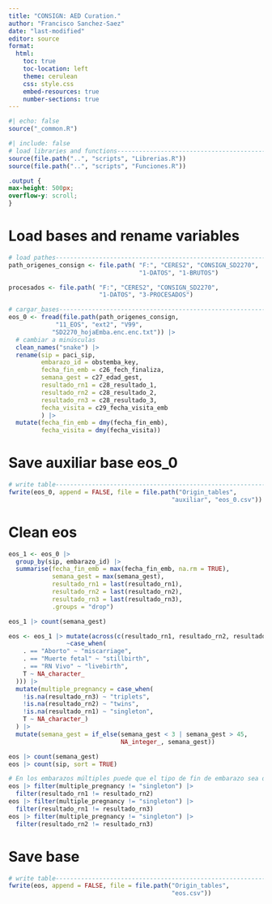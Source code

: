```yaml
---
title: "CONSIGN: AED Curation."
author: "Francisco Sanchez-Saez"
date: "last-modified" 
editor: source
format:
  html:
    toc: true
    toc-location: left
    theme: cerulean
    css: style.css
    embed-resources: true
    number-sections: true
---
```


```r
#| echo: false
source("_common.R")
```

```r
#| include: false
# load libraries and functions------------------------------------------------
source(file.path("..", "scripts", "Librerias.R"))
source(file.path("..", "scripts", "Funciones.R"))

```

```css
.output {
max-height: 500px;
overflow-y: scroll;
}
```

# Load bases and rename variables

```r
# load pathes-----------------------------------------------------------------
path_origenes_consign <- file.path( "F:", "CERES2", "CONSIGN_SD2270", 
                                    "1-DATOS", "1-BRUTOS")

procesados <- file.path( "F:", "CERES2", "CONSIGN_SD2270", 
                         "1-DATOS", "3-PROCESADOS")

```

```r
# cargar_bases-----------------------------------------------------------------
eos_0 <- fread(file.path(path_origenes_consign, 
             "11_EOS", "ext2", "V99",
            "SD2270_hojaEmba.enc.enc.txt")) |> 
  # cambiar a minúsculas  
  clean_names("snake") |>
  rename(sip = paci_sip,
         embarazo_id = obstemba_key,
         fecha_fin_emb = c26_fech_finaliza,
         semana_gest = c27_edad_gest,
         resultado_rn1 = c28_resultado_1,
         resultado_rn2 = c28_resultado_2,
         resultado_rn3 = c28_resultado_3,
         fecha_visita = c29_fecha_visita_emb
         ) |> 
  mutate(fecha_fin_emb = dmy(fecha_fin_emb),
         fecha_visita = dmy(fecha_visita))

```

# Save auxiliar base eos_0

```r
# write table------------------------------------------------------------------
fwrite(eos_0, append = FALSE, file = file.path("Origin_tables",
                                             "auxiliar", "eos_0.csv"))

```

# Clean eos

```r
eos_1 <- eos_0 |> 
  group_by(sip, embarazo_id) |>
  summarise(fecha_fin_emb = max(fecha_fin_emb, na.rm = TRUE),
            semana_gest = max(semana_gest),
            resultado_rn1 = last(resultado_rn1),
            resultado_rn2 = last(resultado_rn2),
            resultado_rn3 = last(resultado_rn3),
            .groups = "drop")

eos_1 |> count(semana_gest)

eos <- eos_1 |> mutate(across(c(resultado_rn1, resultado_rn2, resultado_rn3),
                ~case_when(
    . == "Aborto" ~ "miscarriage",
    . == "Muerte fetal" ~ "stillbirth",
    . == "RN Vivo" ~ "livebirth",
    T ~ NA_character_
  ))) |> 
  mutate(multiple_pregnancy = case_when(
    !is.na(resultado_rn3) ~ "triplets",
    !is.na(resultado_rn2) ~ "twins",
    !is.na(resultado_rn1) ~ "singleton",
    T ~ NA_character_)
  ) |> 
  mutate(semana_gest = if_else(semana_gest < 3 | semana_gest > 45, 
                               NA_integer_, semana_gest))

eos |> count(semana_gest)
eos |> count(sip, sort = TRUE)

# En los embarazos múltiples puede que el tipo de fin de embarazo sea distinto
eos |> filter(multiple_pregnancy != "singleton") |> 
  filter(resultado_rn1 != resultado_rn2)
eos |> filter(multiple_pregnancy != "singleton") |> 
  filter(resultado_rn1 != resultado_rn3)
eos |> filter(multiple_pregnancy != "singleton") |> 
  filter(resultado_rn2 != resultado_rn3)

```

# Save base

```r
# write table------------------------------------------------------------------
fwrite(eos, append = FALSE, file = file.path("Origin_tables",
                                             "eos.csv"))

```

